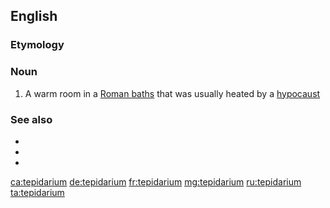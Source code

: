 ==English==

===Etymology===
{{etyl|la|en}}

===Noun===
{{wikipedia}}
{{en-noun|s|tepidaria}}

# A warm room in a [[Roman baths]] that was usually heated by a [[hypocaust]]

===See also===
* {{l|en|caldarium}}
* {{l|en|frigidarium}}
* {{l|en|tepid}}

[[ca:tepidarium]]
[[de:tepidarium]]
[[fr:tepidarium]]
[[mg:tepidarium]]
[[ru:tepidarium]]
[[ta:tepidarium]]